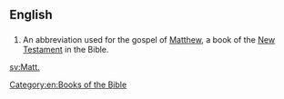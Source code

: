==English==

==={{abbreviation}}===
{{en-abbr}}

# {{biblical}} An abbreviation used for the gospel of [[Matthew]], a book of the [[New Testament]] in the Bible.

[[Category:en:Books of the Bible]]

[[sv:Matt.]]